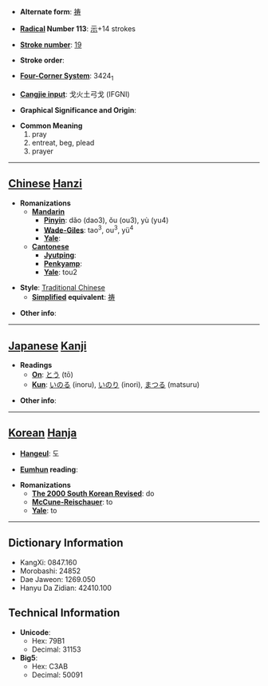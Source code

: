 * '''Alternate form''': [[祷]]

* '''[[Wiktionary:Chinese radical index| Radical]] Number 113''': [[Wiktionary:Chinese radical index 示|示]]+14 strokes

* '''[[Wiktionary:Chinese total strokes index|Stroke number]]''': [[Wiktionary:Chinese total strokes index 19|19]]

* '''Stroke order''': 

* '''[[Wiktionary:Chinese four corner index|Four-Corner System]]''': 3424<sub>1</sub>

* '''[[Wiktionary:Chinese Cangjie index|Cangjie input]]''': 戈火土弓戈 (IFGNI)

* '''Graphical Significance and Origin''': 

* '''Common Meaning'''
*#pray
*# entreat, beg, plead
*# prayer


----

== [[Chinese]] [[Hanzi]] ==

* '''Romanizations'''
** '''[[Mandarin]]'''
*** '''[[Pinyin]]''': dǎo (dao3), ǒu (ou3), yù (yu4)
*** '''[[Wade-Giles]]''': tao<sup>3</sup>, ou<sup>3</sup>, yü<sup>4</sup>
*** '''[[Yale]]''': 
** '''[[Cantonese]]'''
*** '''[[Jyutping]]''':
*** '''[[Penkyamp]]''': 
*** '''[[Yale]]''': tou2

* '''Style''': [[Traditional Chinese]] 
** '''[[Simplified Chinese|Simplified]] equivalent''': [[祷]]

* '''Other info''': 

----

== [[Japanese]] [[Kanji]] ==

* '''Readings'''
** '''[[On]]''': [[とう]] (tō)
** '''[[Kun]]''': [[いのる]] (inoru), [[いのり]] (inori), [[まつる]] (matsuru)

* '''Other info''':  

----

== [[Korean]] [[Hanja]] ==

* '''[[Hangeul]]''': 도

* '''[[Eumhun]] reading''': 

* '''Romanizations'''
** '''[[The 2000 South Korean Revised Romanization|The 2000 South Korean Revised]]''': do
** '''[[McCune-Reischauer]]''': to
** '''[[Yale]]''': to

----

== Dictionary Information ==

* KangXi: 0847.160
* Morobashi: 24852
* Dae Jaweon: 1269.050
* Hanyu Da Zidian: 42410.100

== Technical Information ==

* '''Unicode''':
** Hex: 79B1
** Decimal: 31153
* '''Big5''':
** Hex: C3AB
** Decimal: 50091